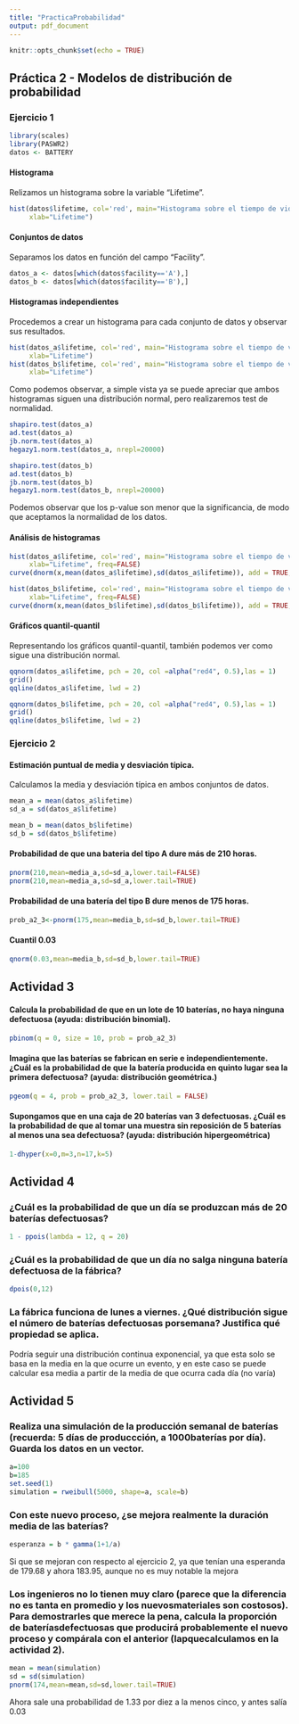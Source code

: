 ```yaml
---
title: "PracticaProbabilidad"
output: pdf_document
---
```


```r
knitr::opts_chunk$set(echo = TRUE)
```

## Práctica 2 - Modelos de distribución de probabilidad

### Ejercicio 1

```r
library(scales)
library(PASWR2)
datos <- BATTERY
```

#### Histograma
Relizamos un histograma sobre la variable "Lifetime".

```r
hist(datos$lifetime, col='red', main="Histograma sobre el tiempo de vida de las baterias", 
     xlab="Lifetime")
```

#### Conjuntos de datos
Separamos los datos en función del campo "Facility".

```r
datos_a <- datos[which(datos$facility=='A'),]
datos_b <- datos[which(datos$facility=='B'),]
```


#### Histogramas independientes

Procedemos a crear un histograma para cada conjunto de datos y observar sus resultados.

```r
hist(datos_a$lifetime, col='red', main="Histograma sobre el tiempo de vida de las baterias A", 
     xlab="Lifetime")
hist(datos_b$lifetime, col='red', main="Histograma sobre el tiempo de vida de las baterias B",
     xlab="Lifetime")
```

Como podemos observar, a simple vista ya se puede apreciar que ambos histogramas siguen una distribución normal, pero realizaremos test de normalidad.

```r
shapiro.test(datos_a)
ad.test(datos_a)
jb.norm.test(datos_a)
hegazy1.norm.test(datos_a, nrepl=20000)

shapiro.test(datos_b)
ad.test(datos_b)
jb.norm.test(datos_b)
hegazy1.norm.test(datos_b, nrepl=20000)

```

Podemos observar que los p-value son menor que la significancia, de modo que aceptamos la normalidad de los datos.

#### Análisis de histogramas


```r
hist(datos_a$lifetime, col='red', main="Histograma sobre el tiempo de vida de las baterias A", 
     xlab="Lifetime", freq=FALSE)
curve(dnorm(x,mean(datos_a$lifetime),sd(datos_a$lifetime)), add = TRUE, lwd = 2, lty = 2)
```




```r
hist(datos_b$lifetime, col='red', main="Histograma sobre el tiempo de vida de las baterias B", 
     xlab="Lifetime", freq=FALSE)
curve(dnorm(x,mean(datos_b$lifetime),sd(datos_b$lifetime)), add = TRUE, lwd = 2, lty = 2)
```


#### Gráficos quantil-quantil

Representando los gráficos quantil-quantil, también podemos ver como sigue una distribución normal.


```r
qqnorm(datos_a$lifetime, pch = 20, col =alpha("red4", 0.5),las = 1)
grid()
qqline(datos_a$lifetime, lwd = 2)
```

```r
qqnorm(datos_b$lifetime, pch = 20, col =alpha("red4", 0.5),las = 1)
grid()
qqline(datos_b$lifetime, lwd = 2)
```




### Ejercicio 2

#### Estimación puntual de media y desviación típica.

Calculamos la media y desviación típica en ambos conjuntos de datos.

```r
mean_a = mean(datos_a$lifetime)
sd_a = sd(datos_a$lifetime)
```


```r
mean_b = mean(datos_b$lifetime)
sd_b = sd(datos_b$lifetime)
```


#### Probabilidad de que una bateria del tipo A dure más de 210 horas.

```r

pnorm(210,mean=media_a,sd=sd_a,lower.tail=FALSE)
pnorm(210,mean=media_a,sd=sd_a,lower.tail=TRUE)

```

#### Probabilidad de una batería del tipo B dure menos de 175 horas.

```r
prob_a2_3<-pnorm(175,mean=media_b,sd=sd_b,lower.tail=TRUE)
```

#### Cuantil 0.03

```r
qnorm(0.03,mean=media_b,sd=sd_b,lower.tail=TRUE)
```




## Actividad 3

#### Calcula la probabilidad de que en un lote de 10 baterías, no haya ninguna defectuosa (ayuda: distribución binomial).

```r
pbinom(q = 0, size = 10, prob = prob_a2_3)
```
#### Imagina que las baterías se fabrican en serie e independientemente. ¿Cuál es la probabilidad de que la batería producida en quinto lugar sea la primera defectuosa? (ayuda: distribución geométrica.)

```r
pgeom(q = 4, prob = prob_a2_3, lower.tail = FALSE)
```

#### Supongamos que en una caja de 20 baterías van 3 defectuosas. ¿Cuál es la probabilidad de que al tomar una muestra sin reposición de 5 baterías al menos una sea defectuosa? (ayuda: distribución hipergeométrica)

```r
1-dhyper(x=0,m=3,n=17,k=5)
```
## Actividad 4

### ¿Cuál es la probabilidad de que un día se produzcan más de 20 baterías defectuosas?
```r
1 - ppois(lambda = 12, q = 20)
```

### ¿Cuál es la probabilidad de que un día no salga ninguna batería defectuosa de la fábrica?
```r
dpois(0,12)
```

### La fábrica funciona de lunes a viernes. ¿Qué distribución sigue el número de baterías defectuosas porsemana? Justifica qué propiedad se aplica.

Podría seguir una distribución continua exponencial, ya que esta solo se basa en la media en la que ocurre un evento, y en este caso se puede calcular esa media a partir de la media de que ocurra cada día (no varía)


## Actividad 5
### Realiza una simulación de la producción semanal de baterías (recuerda: 5 días de produccción, a 1000baterías por día). Guarda los datos en un vector.
```r
a=100
b=185
set.seed(1)
simulation = rweibull(5000, shape=a, scale=b)
```

### Con este nuevo proceso, ¿se mejora realmente la duración media de las baterías?
```r
esperanza = b * gamma(1+1/a)
```
Si que se mejoran con respecto al ejercicio 2, ya que tenían una esperanda de 179.68 y ahora 183.95, aunque no es muy notable la mejora

### Los ingenieros no lo tienen muy claro (parece que la diferencia no es tanta en promedio y los nuevosmateriales son costosos). Para demostrarles que merece la pena, calcula la proporción de bateríasdefectuosas que producirá probablemente el nuevo proceso y compárala con el anterior (lapquecalculamos en la actividad 2).
```r
mean = mean(simulation)
sd = sd(simulation)
pnorm(174,mean=mean,sd=sd,lower.tail=TRUE)
```

Ahora sale una probabilidad de 1.33 por diez a la menos cinco, y antes salía 0.03